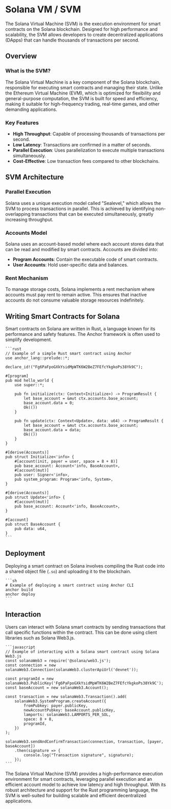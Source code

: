 # Solana VM / SVM

The Solana Virtual Machine (SVM) is the execution environment for smart contracts on the Solana blockchain. Designed for high performance and scalability, the SVM allows developers to create decentralized applications (DApps) that can handle thousands of transactions per second.

## Overview

### What is the SVM?

The Solana Virtual Machine is a key component of the Solana blockchain, responsible for executing smart contracts and managing their state. Unlike the Ethereum Virtual Machine (EVM), which is optimized for flexibility and general-purpose computation, the SVM is built for speed and efficiency, making it suitable for high-frequency trading, real-time games, and other demanding applications.

### Key Features

- **High Throughput**: Capable of processing thousands of transactions per second.
- **Low Latency**: Transactions are confirmed in a matter of seconds.
- **Parallel Execution**: Uses parallelization to execute multiple transactions simultaneously.
- **Cost-Effective**: Low transaction fees compared to other blockchains.

## SVM Architecture

### Parallel Execution

Solana uses a unique execution model called "Sealevel," which allows the SVM to process transactions in parallel. This is achieved by identifying non-overlapping transactions that can be executed simultaneously, greatly increasing throughput.

### Accounts Model

Solana uses an account-based model where each account stores data that can be read and modified by smart contracts. Accounts are divided into:

- **Program Accounts**: Contain the executable code of smart contracts.
- **User Accounts**: Hold user-specific data and balances.

### Rent Mechanism

To manage storage costs, Solana implements a rent mechanism where accounts must pay rent to remain active. This ensures that inactive accounts do not consume valuable storage resources indefinitely.

## Writing Smart Contracts for Solana

Smart contracts on Solana are written in Rust, a language known for its performance and safety features. The Anchor framework is often used to simplify development.

    ```rust
    // Example of a simple Rust smart contract using Anchor
    use anchor_lang::prelude::*;

    declare_id!("Fg6PaFpoGXkYsidMpWTK6W2BeZ7FEfcYkgkoPs38Yk9C");

    #[program]
    pub mod hello_world {
        use super::*;

        pub fn initialize(ctx: Context<Initialize>) -> ProgramResult {
            let base_account = &mut ctx.accounts.base_account;
            base_account.data = 0;
            Ok(())
        }

        pub fn update(ctx: Context<Update>, data: u64) -> ProgramResult {
            let base_account = &mut ctx.accounts.base_account;
            base_account.data = data;
            Ok(())
        }
    }

    #[derive(Accounts)]
    pub struct Initialize<'info> {
        #[account(init, payer = user, space = 8 + 8)]
        pub base_account: Account<'info, BaseAccount>,
        #[account(mut)]
        pub user: Signer<'info>,
        pub system_program: Program<'info, System>,
    }

    #[derive(Accounts)]
    pub struct Update<'info> {
        #[account(mut)]
        pub base_account: Account<'info, BaseAccount>,
    }

    #[account]
    pub struct BaseAccount {
        pub data: u64,
    }
    ```

## Deployment

Deploying a smart contract on Solana involves compiling the Rust code into a shared object file (`.so`) and uploading it to the blockchain.

    ```sh
    # Example of deploying a smart contract using Anchor CLI
    anchor build
    anchor deploy
    ```

## Interaction

Users can interact with Solana smart contracts by sending transactions that call specific functions within the contract. This can be done using client libraries such as Solana Web3.js.

    ```javascript
    // Example of interacting with a Solana smart contract using Solana Web3.js
    const solanaWeb3 = require('@solana/web3.js');
    const connection = new solanaWeb3.Connection(solanaWeb3.clusterApiUrl('devnet'));

    const programId = new solanaWeb3.PublicKey('Fg6PaFpoGXkYsidMpWTK6W2BeZ7FEfcYkgkoPs38Yk9C');
    const baseAccount = new solanaWeb3.Account();

    const transaction = new solanaWeb3.Transaction().add(
        solanaWeb3.SystemProgram.createAccount({
            fromPubkey: payer.publicKey,
            newAccountPubkey: baseAccount.publicKey,
            lamports: solanaWeb3.LAMPORTS_PER_SOL,
            space: 8 + 8,
            programId,
        })
    );

    solanaWeb3.sendAndConfirmTransaction(connection, transaction, [payer, baseAccount])
        .then(signature => {
            console.log("Transaction signature", signature);
        });
    ```

The Solana Virtual Machine (SVM) provides a high-performance execution environment for smart contracts, leveraging parallel execution and an efficient account model to achieve low latency and high throughput. With its robust architecture and support for the Rust programming language, the SVM is well-suited for building scalable and efficient decentralized applications.
